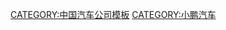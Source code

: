 {{Navbox
|name   = 小鹏汽车
|title  = [[小鹏汽车]]
|bodyclass = hlist
|state = {{{state<includeonly>|autocollapse</includeonly>}}}

|group1 = 车型
|list1  = 
* [[小鹏G3]]
* 小鹏G3i
* {{tsl|en|XPeng P5|小鹏P5}}
* [[小鹏P7]]
* {{tsl|en|XPeng G9|小鹏G9}}

|group2 =人物
|list2  = 
*[[何小鹏]]
*[[夏珩]]

}}<noinclude>
[[CATEGORY:中国汽车公司模板]]
[[CATEGORY:小鹏汽车]]
</noinclude>